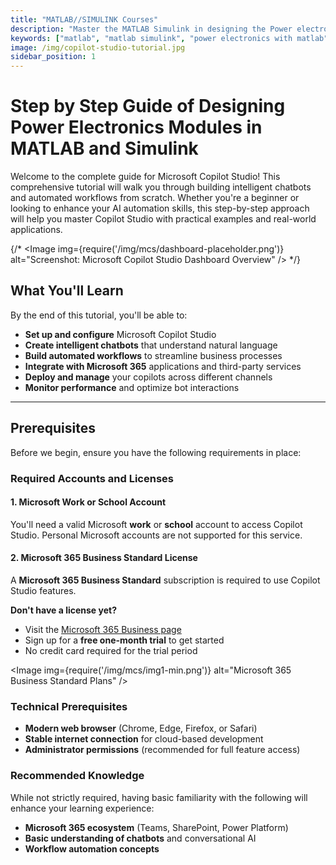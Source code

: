 ```yaml
---
title: "MATLAB//SIMULINK Courses"
description: "Master the MATLAB Simulink in designing the Power electronic modules like inverter, rectifier, chopper and cyclo-converters"
keywords: ["matlab", "matlab simulink", "power electronics with matlab", "design inverter multi-level inverter in matlab", "rectifiers in matlab"]
image: /img/copilot-studio-tutorial.jpg
sidebar_position: 1
---
```



# Step by Step Guide of Designing Power Electronics Modules in MATLAB and Simulink

Welcome to the complete guide for Microsoft Copilot Studio! This comprehensive tutorial will walk you through building intelligent chatbots and automated workflows from scratch. Whether you're a beginner or looking to enhance your AI automation skills, this step-by-step approach will help you master Copilot Studio with practical examples and real-world applications.

{/* <Image img={require('/img/mcs/dashboard-placeholder.png')} alt="Screenshot: Microsoft Copilot Studio Dashboard Overview" /> */}

## What You'll Learn

By the end of this tutorial, you'll be able to:

- **Set up and configure** Microsoft Copilot Studio
- **Create intelligent chatbots** that understand natural language
- **Build automated workflows** to streamline business processes
- **Integrate with Microsoft 365** applications and third-party services
- **Deploy and manage** your copilots across different channels
- **Monitor performance** and optimize bot interactions

---

## Prerequisites

Before we begin, ensure you have the following requirements in place:

### Required Accounts and Licenses

#### 1. Microsoft Work or School Account
You'll need a valid Microsoft **work** or **school** account to access Copilot Studio. Personal Microsoft accounts are not supported for this service.

#### 2. Microsoft 365 Business Standard License
A **Microsoft 365 Business Standard** subscription is required to use Copilot Studio features.

**Don't have a license yet?**
- Visit the [Microsoft 365 Business page](https://www.microsoft.com/en-in/microsoft-365/business)
- Sign up for a **free one-month trial** to get started
- No credit card required for the trial period

<Image img={require('/img/mcs/img1-min.png')} alt="Microsoft 365 Business Standard Plans" />

### Technical Prerequisites

- **Modern web browser** (Chrome, Edge, Firefox, or Safari)
- **Stable internet connection** for cloud-based development
- **Administrator permissions** (recommended for full feature access)

### Recommended Knowledge

While not strictly required, having basic familiarity with the following will enhance your learning experience:

- **Microsoft 365 ecosystem** (Teams, SharePoint, Power Platform)
- **Basic understanding of chatbots** and conversational AI
- **Workflow automation concepts**
